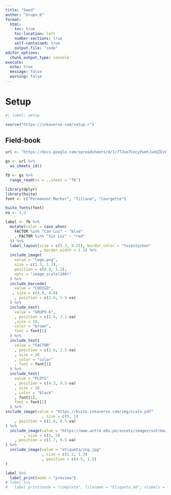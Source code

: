 ---
title: "Seed"
author: "Grupo_6"
format:
  html:
    toc: true
    toc-location: left
    number-sections: true
    self-contained: true
    output-file: "code"
editor_options: 
  chunk_output_type: console
execute: 
  echo: true
  message: false
  warning: false
---


# Setup

```{r}
#| label: setup

source("https://inkaverse.com/setup.r")

```

## Field-book


```{r}
url <- "https://docs.google.com/spreadsheets/d/1c7TJoo7CocyPumtJueQZEvETEQPnzLjwtTZBNp0sM8Q/edit?gid=2046240100#gid=2046240100"

gs <- url %>% 
  as_sheets_id()

fb <- gs %>% 
  range_read(ss = .,sheet = "fb")

```

```{r}
library(dplyr)
library(huito)
font <- c("Permanent Marker", "Tillana", "Courgette")

huito_fonts(font)
va <- 1.2

label <- fb %>%
  mutate(color = case_when(
    FACTOR %in% "Con Luz" ~ "blue"
    , FACTOR %in% "Sin Luz" ~ "red"
  )) %>%
  label_layout(size = c(5.2, 9.25), border_color = "forestgreen"
               , border_width = 1.5) %>%
  include_image(
    value = "logo.png",
    size = c(1.3, 1.3),
    position = c(0.8, 1.2),
    opts = "image_scale(200)"
  ) %>%
  include_barcode(
    value = "CODIGO",
   , size = c(4.8, 4.8)
    , position = c(2.6, 5.5-va)
  ) %>%
  include_text(
    value = "GRUPO 6",
    , position = c(2.6, 2.1-va)
    ,size = 10,
    color = "brown",
    font = font[1]
  ) %>%
  include_text(
    value = "FACTOR"
    , position = c(2.6, 2.5-va)
    , size = 16
    , color = "color" 
    , font = font[1]
  ) %>%
  include_text(
    value = "PLOTS"
    , position = c(4.3, 9.5-va)
    , size = 16
    , color = "black"
    , font[1],
    font = font[1]
  ) %>% 
include_image(value = "https://huito.inkaverse.com/img/scale.pdf"
                , size = c(5, 1)
    , position = c(2.6, 8.5-va)
) %>% 
  include_image(value = "https://www.untrm.edu.pe/assets/images/untrmazul.png"
        , size = c(3, 3)
    , position = c(1.7, 9.5-va)
) %>% 
  include_image(value = "etiqueta/ing.jpg"
                , size = c(1.2, 1.3) 
                , position = c(4.5, 1.2)
)

label %>% 
  label_print(mode = "preview")
# label %>%
#   label_print(mode = "complete", filename = "Etiqueta_G6", nlabels = 12)

```

